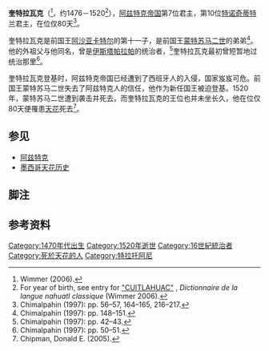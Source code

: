 {{Infobox monarch
| name            = 奎特拉瓦克
| image           = Cuitlahuac2.jpg
| title           = 第10位[[特诺奇蒂特兰|特诺奇蒂特兰]]君主<br/>第7位[[阿兹特克帝国|阿兹特克帝国]]君主
| reign           = 1520
| predecessor     = [[蒙特苏马二世|蒙特苏马二世]]
| successor       = [[庫瓦赫特莫克|庫瓦赫特莫克]]
| titles         = [[伊斯塔帕拉帕|伊斯塔帕拉帕]]统治者
| successor2     = 伊斯韦兹卡托卡特辛（Ixhuetzcatocatzin）
| father          = [[阿沙亚卡特尔|阿沙亚卡特尔]]
| birth_date      =
| death_date      = 1520
|}}
'''奎特拉瓦克'''（{{lang-nah|Cuitlāhuac}}<ref>Wimmer (2006).</ref>，约1476－1520<ref>For year of birth, see entry for [http://sites.estvideo.net/malinal/1.hist/CU.html#CUITLAHUAC "CUITLAHUAC"] {{Wayback|url=http://sites.estvideo.net/malinal/1.hist/CU.html#CUITLAHUAC |date=20201026083829 }}, ''Dictionnaire de la langue nahuatl classique'' (Wimmer 2006).</ref>），[[阿兹特克帝国|阿兹特克帝国]]第7位君主，第10位[[特诺奇蒂特兰|特诺奇蒂特兰]]君主，在位仅80天<ref name="cha">Chimalpahin (1997): pp. 56–57, 164–165, 216–217.</ref>。

奎特拉瓦克是前国王[[阿沙亚卡特尔|阿沙亚卡特尔]]的第十一子，是前国王[[蒙特苏马二世|蒙特苏马二世]]的弟弟<ref>Chimalpahin (1997): pp. 148–151.</ref>。他的外祖父与他同名，曾是[[伊斯塔帕拉帕|伊斯塔帕拉帕]]的统治者，<ref>Chimalpahin (1997): pp. 42–43.</ref>奎特拉瓦克最初曾短暂地过统治那里<ref>Chimalpahin (1997): pp. 50–51.</ref>。

奎特拉瓦克登基时，阿兹特克帝国已经遭到了西班牙人的入侵，国家岌岌可危。前国王蒙特苏马二世失去了阿兹特克人的信任，他作为新任国王被迫登基。1520年，蒙特苏马二世遭到袭击并死去，而奎特拉瓦克的王位也并未坐长久，他在位仅80天便罹患[[天花|天花]]死去<ref>Chipman, Donald E. (2005). </ref>。

== 参见 ==
* [[阿兹特克|阿兹特克]]
*[[墨西哥天花历史|墨西哥天花历史]]

== 脚注 ==
{{Reflist}}

== 参考资料 ==
{{refbegin|indent=yes}}
: {{cite book |author=Chimalpahin Quauhtlehuanitzin, Domingo de San Antón Muñón |year=1997 |origyear=c.1621 |title=Codex Chimalpahin, vol. 1: society and politics in Mexico Tenochtitlan, Tlatelolco, Texcoco, Culhuacan, and other Nahua altepetl in central Mexico; the Nahuatl and Spanish annals and accounts collected and recorded by don Domingo de San Antón Muñón Chimalpahin Quauhtlehuanitzin |others=Arthur J.O. Anderson and Susan Schroeder (eds. and trans.), Susan Schroeder (general ed.), Wayne Ruwet (manuscript ed.) |series=Civilization of the American Indian series |number=225 |location=Norman |publisher=University of Oklahoma Press |isbn=978-0-8061-2921-1 |oclc=36017075}}
: {{cite web |author=Wimmer, Alexis |year=2006 |url=http://sites.estvideo.net/malinal/nahuatl.page.html |title=Dictionnaire de la langue nahuatl classique |format=online version, incorporating reproductions from ''Dictionnaire de la langue nahuatl ou mexicaine'' [1885], by Rémi Siméon |accessdate=2010-09-15 |archive-date=2012-03-19 |archive-url=https://www.webcitation.org/66Gyf90m8?url=http://sites.estvideo.net/malinal/nahuatl.page.html |dead-url=no }} {{fr icon}} {{nah icon}}

{{refend}}
{{Tlahtoāni}}
[[Category:1470年代出生|Category:1470年代出生]]
[[Category:1520年逝世|Category:1520年逝世]]
[[Category:16世紀統治者|Category:16世紀統治者]]
[[Category:死於天花的人|Category:死於天花的人]]
[[Category:特拉托阿尼|Category:特拉托阿尼]]
